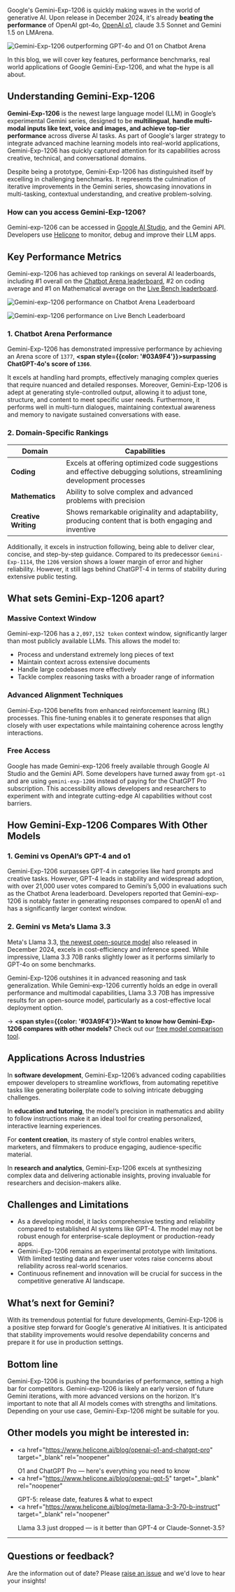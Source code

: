 Google's Gemini-Exp-1206 is quickly making waves in the world of generative AI. Upon release in December 2024, it's already **beating the performance** of OpenAI gpt-4o, <a href="https://www.helicone.ai/blog/openai-o1-and-chatgpt-pro" target="_blank" rel="noopener">OpenAI o1</a>, claude 3.5 Sonnet and Gemini 1.5 on LMArena.

![Gemini-Exp-1206 outperforming GPT-4o and O1 on Chatbot Arena](/static/blog/google-gemini-exp-1206/cover.webp)

In this blog, we will cover key features, performance benchmarks, real world applications of Google Gemini-Exp-1206, and what the hype is all about.

## Understanding Gemini-Exp-1206

**Gemini-Exp-1206** is the newest large language model (LLM) in Google’s experimental Gemini series, designed to be **multilingual**, **handle multi-modal inputs like text, voice and images, and achieve top-tier performance** across diverse AI tasks. As part of Google's larger strategy to integrate advanced machine learning models into real-world applications, Gemini-Exp-1206 has quickly captured attention for its capabilities across creative, technical, and conversational domains.

Despite being a prototype, Gemini-Exp-1206 has distinguished itself by excelling in challenging benchmarks. It represents the culmination of iterative improvements in the Gemini series, showcasing innovations in multi-tasking, contextual understanding, and creative problem-solving.

### How can you access Gemini-Exp-1206?

Gemini-exp-1206 can be accessed in <a href="https://aistudio.google.com/app/prompts/new_chat?model=gemini-exp-1206" target="_blank" rel="noopener">Google AI Studio</a>, and the Gemini API. Developers use <a href="https://docs.helicone.ai/integrations/gemini/api/javascript" target="_blank" rel="noopener">Helicone</a> to monitor, debug and improve their LLM apps.

## Key Performance Metrics

Gemini-exp-1206 has achieved top rankings on several AI leaderboards, including #1 overall on the <a href="https://lmarena.ai/" target="_blank" rel="noopener">Chatbot Arena leaderboard</a>, #2 on coding average and #1 on Mathematical average on the <a href="https://livebench.ai/#/" target="_blank" rel="noopener">Live Bench leaderboard</a>.

![Gemini-exp-1206 performance on Chatbot Arena Leaderboard](/static/blog/google-gemini-exp-1206/chatbot-arena.webp)

![Gemini-exp-1206 performance on Live Bench Leaderboard](/static/blog/google-gemini-exp-1206/live-bench-leaderboard.webp)

### 1. Chatbot Arena Performance

Gemini-Exp-1206 has demonstrated impressive performance by achieving an Arena score of `1377`, **<span style={{color: '#03A9F4'}}>surpassing ChatGPT-4o's score of `1366`</span>**.

It excels at handling hard prompts, effectively managing complex queries that require nuanced and detailed responses. Moreover, Gemini-Exp-1206 is adept at generating style-controlled output, allowing it to adjust tone, structure, and content to meet specific user needs. Furthermore, it performs well in multi-turn dialogues, maintaining contextual awareness and memory to navigate sustained conversations with ease.

### 2. Domain-Specific Rankings

| Domain               | Capabilities                                                                                                        |
| -------------------- | ------------------------------------------------------------------------------------------------------------------- |
| **Coding**           | Excels at offering optimized code suggestions and effective debugging solutions, streamlining development processes |
| **Mathematics**      | Ability to solve complex and advanced problems with precision                                                       |
| **Creative Writing** | Shows remarkable originality and adaptability, producing content that is both engaging and inventive                |

Additionally, it excels in instruction following, being able to deliver clear, concise, and step-by-step guidance. Compared to its predecessor `Gemini-Exp-1114`, the `1206` version shows a lower margin of error and higher reliability. However, it still lags behind ChatGPT-4 in terms of stability during extensive public testing.

## What sets Gemini-Exp-1206 apart?

### Massive Context Window

Gemini-exp-1206 has a `2,097,152 token` context window, significantly larger than most publicly available LLMs. This allows the model to:

- Process and understand extremely long pieces of text
- Maintain context across extensive documents
- Handle large codebases more effectively
- Tackle complex reasoning tasks with a broader range of information

### Advanced Alignment Techniques

Gemini-Exp-1206 benefits from enhanced reinforcement learning (RL) processes. This fine-tuning enables it to generate responses that align closely with user expectations while maintaining coherence across lengthy interactions.

### Free Access

Google has made Gemini-exp-1206 freely available through Google AI Studio and the Gemini API. Some developers have turned away from `gpt-o1` and are using `gemini-exp-1206` instead of paying for the ChatGPT Pro subscription. This accessibility allows developers and researchers to experiment with and integrate cutting-edge AI capabilities without cost barriers.

<CallToAction
  title="Integrate your Gemini app in seconds ⚡️"
  description="Start monitoring your Gemini app with Helicone."
  primaryButtonText="Start for free"
  primaryButtonLink="https://docs.helicone.ai/integrations/gemini/api/javascript"
  secondaryButtonText="Check Gemini's model status"
  secondaryButtonLink="https://www.helicone.ai/status/provider/Google"
/>

## How Gemini-Exp-1206 Compares With Other Models

### 1. Gemini vs OpenAI’s GPT-4 and o1

Gemini-Exp-1206 surpasses GPT-4 in categories like hard prompts and creative tasks. However, GPT-4 leads in stability and widespread adoption, with over 21,000 user votes compared to Gemini’s 5,000 in evaluations such as the Chatbot Arena leaderboard. Developers reported that Gemini-exp-1206 is notably faster in generating responses compared to openAI o1 and has a significantly larger context window.

### 2. Gemini vs Meta’s Llama 3.3

Meta's Llama 3.3, <a href="https://www.helicone.ai/blog/meta-llama-3-3-70-b-instruct" target="_blank" rel="noopener">the newest open-source model</a> also released in December 2024, excels in cost-efficiency and inference speed. While impressive, Llama 3.3 70B ranks slightly lower as it performs similarly to GPT-4o on some benchmarks.

Gemini-Exp-1206 outshines it in advanced reasoning and task generalization. While Gemini-exp-1206 currently holds an edge in overall performance and multimodal capabilities, Llama 3.3 70B has impressive results for an open-source model, particularly as a cost-effective local deployment option.

-> **<span style={{color: '#03A9F4'}}>Want to know how Gemini-Exp-1206 compares with other models?</span>** Check out our <a href="https://www.helicone.ai/comparison" target="_blank" rel="noopener">free model comparison tool</a>.

## Applications Across Industries

In **software development**, Gemini-Exp-1206’s advanced coding capabilities empower developers to streamline workflows, from automating repetitive tasks like generating boilerplate code to solving intricate debugging challenges.

In **education and tutoring**, the model’s precision in mathematics and ability to follow instructions make it an ideal tool for creating personalized, interactive learning experiences.

For **content creation**, its mastery of style control enables writers, marketers, and filmmakers to produce engaging, audience-specific material.

In **research and analytics**, Gemini-Exp-1206 excels at synthesizing complex data and delivering actionable insights, proving invaluable for researchers and decision-makers alike.

## Challenges and Limitations

- As a developing model, it lacks comprehensive testing and reliability compared to established AI systems like GPT-4. The model may not be robust enough for enterprise-scale deployment or production-ready apps.
- Gemini-Exp-1206 remains an experimental prototype with limitations. With limited testing data and fewer user votes raise concerns about reliability across real-world scenarios.
- Continuous refinement and innovation will be crucial for success in the competitive generative AI landscape.

## What’s next for Gemini?

With its tremendous potential for future developments, Gemini-Exp-1206 is a positive step forward for Google's generative AI initiatives. It is anticipated that stability improvements would resolve dependability concerns and prepare it for use in production settings.

## Bottom line

Gemini-Exp-1206 is pushing the boundaries of performance, setting a high bar for competitors. Gemini-exp-1206 is likely an early version of future Gemini iterations, with more advanced versions on the horizon.
It's important to note that all AI models comes with strengths and limitations. Depending on your use case, Gemini-Exp-1206 might be suitable for you.

## Other models you might be interested in:

- <a
    href="https://www.helicone.ai/blog/openai-o1-and-chatgpt-pro"
    target="_blank"
    rel="noopener"
  >
    O1 and ChatGPT Pro — here's everything you need to know
  </a>
- <a
    href="https://www.helicone.ai/blog/openai-gpt-5"
    target="_blank"
    rel="noopener"
  >
    GPT-5: release date, features & what to expect
  </a>
- <a
    href="https://www.helicone.ai/blog/meta-llama-3-3-70-b-instruct"
    target="_blank"
    rel="noopener"
  >
    Llama 3.3 just dropped — is it better than GPT-4 or Claude-Sonnet-3.5?
  </a>

---

## Questions or feedback?

Are the information out of date? Please <a href="https://github.com/Helicone/helicone/pulls" target="_blank">raise an issue</a> and we'd love to hear your insights!
